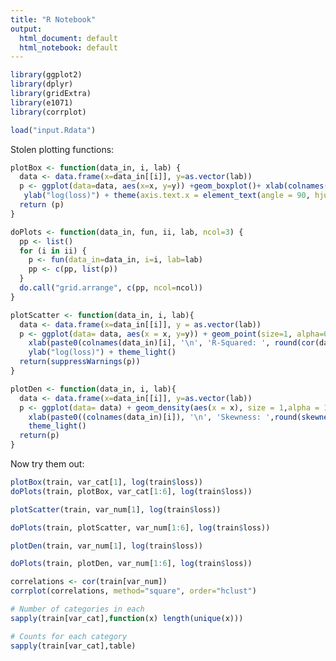 ```yaml
---
title: "R Notebook"
output:
  html_document: default
  html_notebook: default
---
```


```r
library(ggplot2)
library(dplyr)
library(gridExtra)
library(e1071)
library(corrplot)
```


```r
load("input.Rdata")
```

Stolen plotting functions:

```r
plotBox <- function(data_in, i, lab) {
  data <- data.frame(x=data_in[[i]], y=as.vector(lab))
  p <- ggplot(data=data, aes(x=x, y=y)) +geom_boxplot()+ xlab(colnames(data_in)[i]) + theme_light() + 
   ylab("log(loss)") + theme(axis.text.x = element_text(angle = 90, hjust =1))
  return (p)
}

doPlots <- function(data_in, fun, ii, lab, ncol=3) {
  pp <- list()
  for (i in ii) {
    p <- fun(data_in=data_in, i=i, lab=lab)
    pp <- c(pp, list(p))
  }
  do.call("grid.arrange", c(pp, ncol=ncol))
}

plotScatter <- function(data_in, i, lab){
  data <- data.frame(x=data_in[[i]], y = as.vector(lab))
  p <- ggplot(data= data, aes(x = x, y=y)) + geom_point(size=1, alpha=0.3)+ geom_smooth(method = lm) +
    xlab(paste0(colnames(data_in)[i], '\n', 'R-Squared: ', round(cor(data_in[[i]], lab, use = 'complete.obs'), 2)))+
    ylab("log(loss)") + theme_light()
  return(suppressWarnings(p))
} 

plotDen <- function(data_in, i, lab){
  data <- data.frame(x=data_in[[i]], y=as.vector(lab))
  p <- ggplot(data= data) + geom_density(aes(x = x), size = 1,alpha = 1.0) +
    xlab(paste0((colnames(data_in)[i]), '\n', 'Skewness: ',round(skewness(data_in[[i]], na.rm = TRUE), 2))) +
    theme_light() 
  return(p)
}
```

Now try them out:


```r
plotBox(train, var_cat[1], log(train$loss))
doPlots(train, plotBox, var_cat[1:6], log(train$loss))
```

```r
plotScatter(train, var_num[1], log(train$loss))

doPlots(train, plotScatter, var_num[1:6], log(train$loss))
```



```r
plotDen(train, var_num[1], log(train$loss))

doPlots(train, plotDen, var_num[1:6], log(train$loss))
```



```r
correlations <- cor(train[var_num])
corrplot(correlations, method="square", order="hclust")
```

```r
# Number of categories in each
sapply(train[var_cat],function(x) length(unique(x)))

# Counts for each category
sapply(train[var_cat],table)


```

